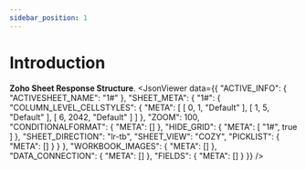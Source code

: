 ```yaml
---
sidebar_position: 1
---
```



# Introduction

**Zoho Sheet Response Structure**.
<JsonViewer data={{
   "ACTIVE_INFO": {
        "ACTIVESHEET_NAME": "1#"
    },
    "SHEET_META": {
        "1#": {
            "COLUMN_LEVEL_CELLSTYLES": {
                "META": [
                    [
                        0,
                        1,
                        "Default"
                    ],
                    [
                        1,
                        5,
                        "Default"
                    ],
                    [
                        6,
                        2042,
                        "Default"
                    ]
                ]
            },
            "ZOOM": 100,
            "CONDITIONALFORMAT": {
                "META": []
            },
            "HIDE_GRID": {
                "META": [
                    "1#",
                    true
                ]
            },
            "SHEET_DIRECTION": "lr-tb",
            "SHEET_VIEW": "COZY",
            "PICKLIST": {
                "META": []
            }
        }
    },
    "WORKBOOK_IMAGES": {
        "META": []
    },
    "DATA_CONNECTION": {
        "META": []
    },
    "FIELDS": {
        "META": []
    }
}} />